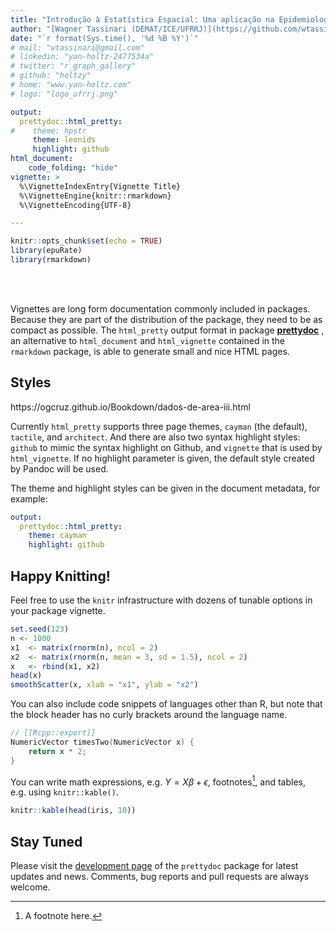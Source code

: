 ```yaml
---
title: "Introdução à Estatística Espacial: Uma aplicação na Epidemiologia"
author: "[Wagner Tassinari (DEMAT/ICE/UFRRJ)](https://github.com/wtassinari/espacial2021)"
date: "`r format(Sys.time(), '%d %B %Y')`"
# mail: "wtassinari@gmail.com"
# linkedin: "yan-holtz-2477534a"
# twitter: "r_graph_gallery"
# github: "holtzy"
# home: "www.yan-holtz.com"
# logo: "logo_ufrrj.png"

output: 
  prettydoc::html_pretty:
#    theme: hpstr
     theme: leonids
     highlight: github
html_document:
    code_folding: "hide"    
vignette: >
  %\VignetteIndexEntry{Vignette Title}
  %\VignetteEngine{knitr::rmarkdown}
  %\VignetteEncoding{UTF-8}

---
```


```r
knitr::opts_chunk$set(echo = TRUE)
library(epuRate)
library(rmarkdown)
```
  
<br><br>

Vignettes are long form documentation commonly included in packages. Because
they are part of the distribution of the package, they need to be as compact as
possible. The `html_pretty` output format in package
[**prettydoc**](https://github.com/yixuan/prettydoc/) , an alternative
to `html_document` and `html_vignette` contained in the `rmarkdown` package,
is able to generate small and nice HTML pages.

## Styles

https://ogcruz.github.io/Bookdown/dados-de-area-iii.html

Currently `html_pretty` supports three page themes, `cayman` (the default),
`tactile`, and `architect`. And there are also two syntax highlight styles:
`github` to mimic the syntax highlight on Github, and `vignette` that is used by
`html_vignette`. If no highlight parameter is given, the default style created
by Pandoc will be used.

The theme and highlight styles can be given in the document metadata,
for example:

```yaml
output:
  prettydoc::html_pretty:
    theme: cayman
    highlight: github
```

## Happy Knitting!

Feel free to use the `knitr` infrastructure with dozens of tunable options in
your package vignette.

```r
set.seed(123)
n <- 1000
x1  <- matrix(rnorm(n), ncol = 2)
x2  <- matrix(rnorm(n, mean = 3, sd = 1.5), ncol = 2)
x   <- rbind(x1, x2)
head(x)
smoothScatter(x, xlab = "x1", ylab = "x2")
```

You can also include code snippets of languages other than R, but note that
the block header has no curly brackets around the language name.

```cpp
// [[Rcpp::export]]
NumericVector timesTwo(NumericVector x) {
    return x * 2;
}
```

You can write math expressions, e.g. $Y = X\beta + \epsilon$,
footnotes^[A footnote here.], and tables, e.g. using `knitr::kable()`.

```r
knitr::kable(head(iris, 10))
```

## Stay Tuned

Please visit the [development page](https://github.com/yixuan/prettydoc/) of the 
`prettydoc` package for latest updates and news. Comments, bug reports and
pull requests are always welcome.


